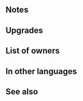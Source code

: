 {{Weapon Infobox
|tagid=SID_小さな聖樹＋
|weaponType=Blue Tome
|might=12
|range=2
|effect=When unit deals damage to foe during combat, restores 5 HP to unit. (Triggers even if 0 damage is dealt.)
|cost=300
|exclusive=0
|statModifiers=0,12,0,0,0
|required=Tannenbit
|refinePaths=default
|refineSP=350
|refineMedals=500
|refineStones=50
|properties=
}}
==Notes==
{{CombatHPRecovery}}
==Upgrades==
{{Weapon Upgrade List}}
==List of owners==
{{Skill Hero List}}
==In other languages==
{{OtherLanguages
|english=Tannenbit+
|japanese=小さな聖樹＋
|german=Tannenklein!+
|spanishEU=Arbolito +
|spanishLA=Arbolito +
|french=Petit sapin +
|italian=Jingle bam+
|chineseTW=小小聖樹＋
|portuguese=Pinheirinho+
}}
==See also==
{{See also skills|cond=Description LIKE '%unit deals damage to foe during combat, restores%HP to unit%' AND Exclusive='1'}}
{{Weapons Navbox}}
